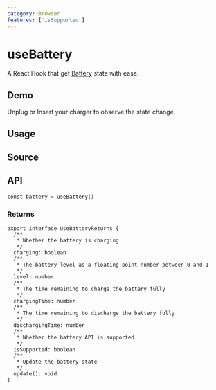 ```yaml
---
category: Browser
features: ['isSupported']
---
```


# useBattery


<HooksType category={frontmatter.category} isSupported />

A React Hook that get [Battery](https://developer.mozilla.org/zh-CN/docs/Web/API/Battery_Status_API) state with ease.

## Demo

Unplug or Insert your charger to observe the state change.


<App />

## Usage



## Source


<Source />

## API

```tsx
const battery = useBattery()
```

### Returns

```tsx
export interface UseBatteryReturns {
  /**
   * Whether the battery is charging
   */
  charging: boolean
  /**
   * The battery level as a floating point number between 0 and 1
   */
  level: number
  /**
   * The time remaining to charge the battery fully
   */
  chargingTime: number
  /**
   * The time remaining to discharge the battery fully
   */
  dischargingTime: number
  /**
   * Whether the battery API is supported
   */
  isSupported: boolean
  /**
   * Update the battery state
   */
  update(): void
}
```
